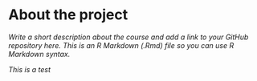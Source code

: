 
# About the project

*Write a short description about the course and add a link to your GitHub repository here. This is an R Markdown (.Rmd) file so you can use R Markdown syntax.*

*This is a test*
